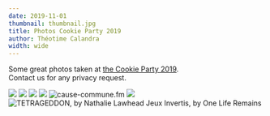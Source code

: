 ```yaml
---
date: 2019-11-01
thumbnail: thumbnail.jpg
title: Photos Cookie Party 2019
author: Théotime Calandra
width: wide
---
```



Some great photos taken at [the Cookie Party 2019](/events/2019-10-26-cookie-party/).  
Contact us for any privacy request.

<Grid columns={2} gutterSize={GutterSize.Narrow}>
  <Cell>
    <img src="photos/IMG_6285.JPG" />
  </Cell>
  <Cell>
    <img src="photos/IMG_6286.JPG" />
  </Cell>
  <Cell>
    <img src="photos/IMG_6293.JPG" />
  </Cell>
  <Cell>
    <img src="photos/IMG_6298.JPG" />
  </Cell>
  <Cell>
    <img title="cause-commune.fm" src="photos/IMG_6314.JPG" />
  </Cell>
  <Cell>
    <img src="photos/IMG_6331.JPG" />
  </Cell>
  <Cell span={2}>
    <img
      title="TETRAGEDDON, by Nathalie Lawhead
Jeux Invertis, by One Life Remains"
      src="photos/IMG_6326.JPG"
    />
  </Cell>
</Grid>